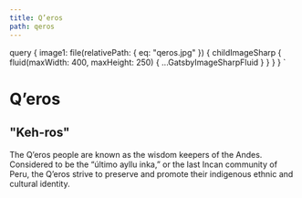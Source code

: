 ```yaml
---
title: Q’eros
path: qeros
---
```




  query {
    image1: file(relativePath: { eq: "qeros.jpg" }) {
      childImageSharp {
        fluid(maxWidth: 400, maxHeight: 250) {
          ...GatsbyImageSharpFluid
        }
      }
    }
  }
`

# Q’eros
## "Keh-ros"

<CaptionedPhoto captionSide="right" image={props.data.image1.childImageSharp.fluid}>

The Q’eros people are known as the wisdom keepers of the Andes. Considered to be the “último ayllu inka,” or the last Incan community of Peru, the Q’eros strive to preserve and promote their indigenous ethnic and cultural identity.

</CaptionedPhoto>

<CaptionedPhoto 
  caption = "The Q’eros Nation has been designated by Peru’s Ministry of Culture a “national living cultural patrimony” for the continuity of its ancient Andean traditions."
  image = "" 
/>

<FixedBgPhoto 
  caption = "Q’eros live a hardworking life at one with nature: they perform offerings to Pacha Mama, Mother Earth, and to the Apus, mountain spirits, in exchange for the well being of their animals, crops and community."
  image = "" 
/>

<CaptionedPhoto 
  caption = "Worldview concepts of ayni, the importance of reciprocal sharing, and animu, awareness of an animated essence in all things, shape their interactions with each other and their environment."
  image = "" 
/>

<CaptionedPhoto 
  caption = "Love, joy, perseverance, intrinsic integrity, and the ability to “simply just be” suffuse their daily lives."
  image = "" 
  captionSide = "right"
/>

<FixedBgPhoto 
  caption = "The remote villages of Q’eros are located 14,500 feet above sea level in the snow-capped Cordillera Vilcanota range, the highest mountain chain in southeastern Peru. There are over 2,000 people who live in the nation’s fourteen villages, spread across many river valleys."
  image = "" 
/>

<FixedBgPhoto 
  caption = "Where in the World ### The remote villages of Q’eros are located 14,500 feet above sea level in the snow-capped Cordillera Vilcanota range, the highest mountain chain in southeastern Peru. There are over 2,000 people who live in the nation’s fourteen villages, spread across many river valleys."
  image = "" 
/>

<CaptionedPhoto 
  caption = "Q’eros travel between three different ecosystems that span from 15,500 feet down to 6,000 feet above sea level: from snowy peaks to ceja de selva, “the eyebrow of the jungle.”"
  image = "" 
/>

<CaptionedPhoto 
  caption = "They raise llamas and alpacas at the highest altitudes; descend to grow potatoes and raise sheep; and descend further to grow corn, squash & other vegetables, and to harvest bamboo and wood for buildings, looms and flutes."
  image = "" 
  captionSide = "right"
/>

<CaptionedPhoto 
  caption = "Despite the harsh conditions to which they are exposed, and a history as targets of discrimination and marginalization, the Q’eros people endure. Willka Yachay helps them thrive."
  image = "" 
/>

<NextButton title="Projects" caption="See how we help" uri="/projects" />



